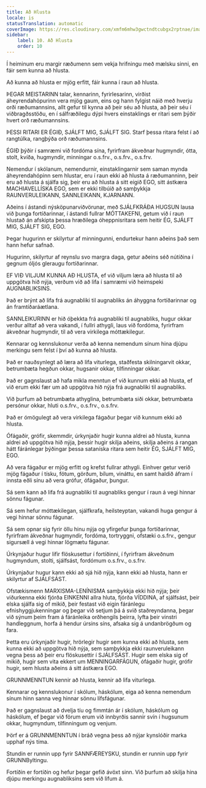 ```yaml
---
title: Að Hlusta
locale: is
statusTranslation: automatic
coverImage: https://res.cloudinary.com/xmfm6mhw3gwctndtcubgx2rptnae/image/upload/v1740337243/small_cover_educacion_fundamental_a051170f1c.webp
sidebar:
    label: 10. Að Hlusta
    order: 10
---
```

Í heiminum eru margir ræðumenn sem vekja hrifningu með mælsku sinni, en fáir sem kunna að hlusta.

Að kunna að hlusta er mjög erfitt, fáir kunna í raun að hlusta.

ÞEGAR MEISTARINN talar, kennarinn, fyrirlesarinn, virðist áheyrendahópurinn vera mjög gaum, eins og hann fylgist náið með hverju orði ræðumannsins, allt gefur til kynna að þeir séu að hlusta, að þeir séu í viðbragðsstöðu, en í sálfræðilegu dýpi hvers einstaklings er ritari sem þýðir hvert orð ræðumannsins.

ÞESSI RITARI ER ÉGIÐ, SJÁLFT MIG, SJÁLFT SIG. Starf þessa ritara felst í að rangtúlka, rangþýða orð ræðumannsins.

ÉGIÐ þýðir í samræmi við fordóma sína, fyrirfram ákveðnar hugmyndir, ótta, stolt, kvíða, hugmyndir, minningar o.s.frv., o.s.frv., o.s.frv.

Nemendur í skólanum, nemendurnir, einstaklingarnir sem saman mynda áheyrendahópinn sem hlustar, eru í raun ekki að hlusta á ræðumanninn, þeir eru að hlusta á sjálfa sig, þeir eru að hlusta á sitt eigið EGO, sitt ástkæra MACHIAVELLÍSKA EGO, sem er ekki tilbúið að samþykkja RAUNVERULEIKANN, SANNLEIKANN, KJARNANN.

Aðeins í ástandi nýsköpunarviðvörunar, með SJÁLFKRÁÐA HUGSUN lausa við þunga fortíðarinnar, í ástandi fullrar MÓTTAKEFNI, getum við í raun hlustað án afskipta þessa hræðilega óheppnisritara sem heitir ÉG, SJÁLFT MIG, SJÁLFT SIG, EGO.

Þegar hugurinn er skilyrtur af minningunni, endurtekur hann aðeins það sem hann hefur safnað.

Hugurinn, skilyrtur af reynslu svo margra daga, getur aðeins séð nútíðina í gegnum óljós gleraugu fortíðarinnar.

EF VIÐ VILJUM KUNNA AÐ HLUSTA, ef við viljum læra að hlusta til að uppgötva hið nýja, verðum við að lifa í samræmi við heimspeki AUGNABLIKSINS.

Það er brýnt að lifa frá augnabliki til augnabliks án áhyggna fortíðarinnar og án framtíðaráætlana.

SANNLEIKURINN er hið óþekkta frá augnabliki til augnabliks, hugur okkar verður alltaf að vera vakandi, í fullri athygli, laus við fordóma, fyrirfram ákveðnar hugmyndir, til að vera virkilega móttækilegur.

Kennarar og kennslukonur verða að kenna nemendum sínum hina djúpu merkingu sem felst í því að kunna að hlusta.

Það er nauðsynlegt að læra að lifa viturlega, staðfesta skilningarvit okkar, betrumbæta hegðun okkar, hugsanir okkar, tilfinningar okkar.

Það er gagnslaust að hafa mikla menntun ef við kunnum ekki að hlusta, ef við erum ekki fær um að uppgötva hið nýja frá augnabliki til augnabliks.

Við þurfum að betrumbæta athyglina, betrumbæta siði okkar, betrumbæta persónur okkar, hluti o.s.frv., o.s.frv., o.s.frv.

Það er ómögulegt að vera virkilega fágaður þegar við kunnum ekki að hlusta.

Ófágaðir, grófir, skemmdir, úrkynjaðir hugir kunna aldrei að hlusta, kunna aldrei að uppgötva hið nýja, þessir hugir skilja aðeins, skilja aðeins á rangan hátt fáránlegar þýðingar þessa sataníska ritara sem heitir ÉG, SJÁLFT MIG, EGO.

Að vera fágaður er mjög erfitt og krefst fullrar athygli. Einhver getur verið mjög fágaður í tísku, fötum, görðum, bílum, vináttu, en samt haldið áfram í innsta eðli sínu að vera grófur, ófágaður, þungur.

Sá sem kann að lifa frá augnabliki til augnabliks gengur í raun á vegi hinnar sönnu fágunar.

Sá sem hefur móttækilegan, sjálfkrafa, heilsteyptan, vakandi huga gengur á vegi hinnar sönnu fágunar.

Sá sem opnar sig fyrir öllu hinu nýja og yfirgefur þunga fortíðarinnar, fyrirfram ákveðnar hugmyndir, fordóma, tortryggni, ofstæki o.s.frv., gengur sigursæll á vegi hinnar lögmætu fágunar.

Úrkynjaður hugur lifir flöskusettur í fortíðinni, í fyrirfram ákveðnum hugmyndum, stolti, sjálfsást, fordómum o.s.frv., o.s.frv.

Úrkynjaður hugur kann ekki að sjá hið nýja, kann ekki að hlusta, hann er skilyrtur af SJÁLFSÁST.

Ofstækismenn MARXISMA-LENÍNISMA samþykkja ekki hið nýja; þeir viðurkenna ekki fjórða EINKENNI allra hluta, fjórða VÍDDINA, af sjálfsást, þeir elska sjálfa sig of mikið, þeir festast við eigin fáránlegu efnishyggjukenningar og þegar við setjum þá á svið staðreyndanna, þegar við sýnum þeim fram á fáránleika orðhengils þeirra, lyfta þeir vinstri handleggnum, horfa á hendur úrsins síns, afsaka sig á undanbrögðum og fara.

Þetta eru úrkynjaðir hugir, hrörlegir hugir sem kunna ekki að hlusta, sem kunna ekki að uppgötva hið nýja, sem samþykkja ekki raunveruleikann vegna þess að þeir eru flöskusettir í SJÁLFSÁST. Hugir sem elska sig of mikið, hugir sem vita ekkert um MENNINGARFÁGUN, ófágaðir hugir, grófir hugir, sem hlusta aðeins á sitt ástkæra EGO.

GRUNNMENNTUN kennir að hlusta, kennir að lifa viturlega.

Kennarar og kennslukonur í skólum, háskólum, eiga að kenna nemendum sínum hinn sanna veg hinnar sönnu lífsfágunar.

Það er gagnslaust að dvelja tíu og fimmtán ár í skólum, háskólum og háskólum, ef þegar við förum erum við innbyrðis sannir svín í hugsunum okkar, hugmyndum, tilfinningum og venjum.

Þörf er á GRUNNMENNTUN í bráð vegna þess að nýjar kynslóðir marka upphaf nýs tíma.

Stundin er runnin upp fyrir SANNFÆREYSKU, stundin er runnin upp fyrir GRUNNByltingu.

Fortíðin er fortíðin og hefur þegar gefið ávöxt sinn. Við þurfum að skilja hina djúpu merkingu augnabliksins sem við lifum á.

